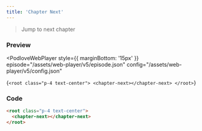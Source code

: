 ```yaml
---
title: 'Chapter Next'
---
```



> Jump to next chapter

### Preview

<PodloveWebPlayer style={{ marginBottom: '15px' }}
  episode="/assets/web-player/v5/episode.json"
  config="/assets/web-player/v5/config.json"
>
{`
  <root class="p-4 text-center">
    <chapter-next></chapter-next>
  </root>
`}
</PodloveWebPlayer>

### Code

```html
<root class="p-4 text-center">
  <chapter-next></chapter-next>
</root>
```
